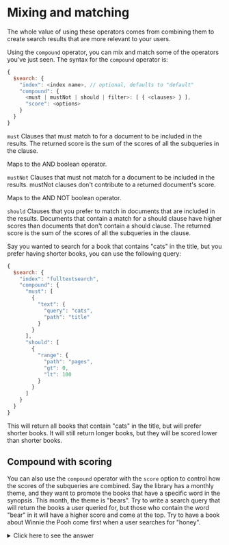 # Mixing and matching

The whole value of using these operators comes from combining them to create search results that are more relevant to your users.

Using the `compound` operator, you can mix and match some of the operators you've just seen. The syntax for the `compound` operator is:

```js
{
  $search: {
    "index": <index name>, // optional, defaults to "default"
    "compound": {
      <must | mustNot | should | filter>: [ { <clauses> } ],
      "score": <options>
    }
  }
}
```

`must`
Clauses that must match to for a document to be included in the results. The returned score is the sum of the scores of all the subqueries in the clause.

Maps to the AND boolean operator.

`mustNot`
Clauses that must not match for a document to be included in the results. mustNot clauses don't contribute to a returned document's score.

Maps to the AND NOT boolean operator.

`should`
Clauses that you prefer to match in documents that are included in the results. Documents that contain a match for a should clause have higher scores than documents that don't contain a should clause. The returned score is the sum of the scores of all the subqueries in the clause.

Say you wanted to search for a book that contains "cats" in the title, but you prefer having shorter books, you can use the following query:

```js
{
  $search: {
    "index": "fulltextsearch",
    "compound": {
      "must": [
        {
          "text": {
            "query": "cats",
            "path": "title"
          }
        }
      ],
      "should": [
        {
          "range": {
            "path": "pages",
            "gt": 0,
            "lt": 100
          }
        }
      ]
    }
  }
}
```

This will return all books that contain "cats" in the title, but will prefer shorter books. It will still return longer books, but they will be scored lower than shorter books.

## Compound with scoring

You can also use the `compound` operator with the `score` option to control how the scores of the subqueries are combined. Say the library has a monthly theme, and they want to promote the books that have a specific word in the synopsis. This month, the theme is "bears". Try to write a search query that will return the books a user queried for, but those who contain the word "bear" in it will have a higher score and come at the top. Try to have a book about Winnie the Pooh come first when a user searches for "honey".

<details>
  <summary>Click here to see the answer</summary>
  <div>

```js
{
    "index": "fulltextsearch",
    "compound": {
      "must": [
        {
          "text": {
            "query": "honey",
            "path": ["title", "author.name", "synopsis"]
          }
        }
      ],
      "should": [
        {
          "text": {
            "query": "bear",
            "path": "synopsis",
            "score": {
              "boost": { value: 10 }
						}
          }
        }
      ]
    }
  }
```

  </div>
</details>